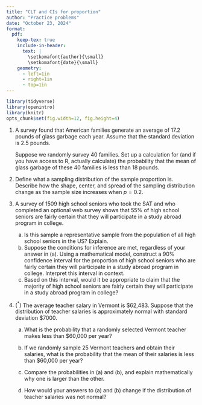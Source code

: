 ```yaml
---
title: "CLT and CIs for proportion"
author: "Practice problems"
date: "October 23, 2024"
format:
  pdf:
    keep-tex: true
    include-in-header:
      text: |
        \setkomafont{author}{\small}
        \setkomafont{date}{\small}
    geometry:
      - left=1in
      - right=1in
      - top=1in
---
```


```r
library(tidyverse)
library(openintro)
library(knitr)
opts_chunk$set(fig.width=12, fig.height=4) 
```

1.  A survey found that American families generate an average of 17.2 pounds of glass garbage each year. Assume that the standard deviation is 2.5 pounds.

    Suppose we randomly survey 40 families. Set up a calculation for (and if you have access to R, actually calculate) the probability that the mean of glass garbage of these 40 families is less than 18 pounds.

2.  Define what a sampling distribution of the sample proportion is. Describe how the shape, center, and spread of the sampling distribution change as the sample size increases when $p=0.2$.

3.  A survey of 1509 high school seniors who took the SAT and who completed an optional web survey shows that 55% of high school seniors are fairly certain that they will participate in a study abroad program in college.

    a.  Is this sample a representative sample from the population of all high school seniors in the US? Explain.
    b.  Suppose the conditions for inference are met, regardless of your answer in (a). Using a mathematical model, construct a 90% confidence interval for the proportion of high school seniors who are fairly certain they will participate in a study abroad program in college. Interpret this interval in context.
    c.  Based on this interval, would it be appropriate to claim that the majority of high school seniors are fairly certain they will participate in a study abroad program in college?

4.  $(^*)$ The average teacher salary in Vermont is \$62,483. Suppose that the distribution of teacher salaries is approximately normal with standard deviation \$7000.

    a.  What is the probability that a randomly selected Vermont teacher makes less than \$60,000 per year?

    b.  If we randomly sample 25 Vermont teachers and obtain their salaries, what is the probability that the mean of their salaries is less than \$60,000 per year?

    c.  Compare the probabilities in (a) and (b), and explain mathematically why one is larger than the other.

    d.  How would your answers to (a) and (b) change if the distribution of teacher salaries was not normal?
